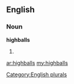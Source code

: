 ==English==

===Noun===
'''highballs'''

# {{plural of|[[highball]]}}

[[Category:English plurals]]

[[ar:highballs]]
[[my:highballs]]